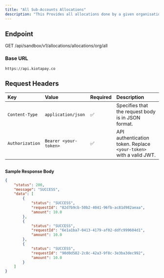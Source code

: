 ```yaml
---
title: "All Sub-Accounts Allocations"
description: "This Provides all allocations done by a given organisation"
---
```


## Endpoint

GET /api/sandbox/v1/allocations/allocations/org/all

### Base URL

`https://api.kiotapay.co`

## **Request Headers**

| Key             | Value                 | Required | Description                                                        |
| :-------------- | :-------------------- | :------- | :----------------------------------------------------------------- |
| `Content-Type`  | `application/json`    | ✅        | Specifies that the request body is in JSON format.                 |
| `Authorization` | `Bearer <your-token>` | ✅        | API authentication token. Replace `<your-token>` with a valid JWT. |

## 

**Sample Response Body**

```json
{
    "status": 200,
    "message": "SUCCESS",
    "data": [
        {
            "status": "SUCCESS",
            "requestId": "82d7b9cb-50b2-4041-96fb-ac81d982aeaa",
            "amount": 10.0
        },
        {
            "status": "SUCCESS",
            "requestId": "6e1a1ba7-0413-4179-af02-ddfc999604d1",
            "amount": 10.0
        },
        {
            "status": "SUCCESS",
            "requestId": "90d0d582-2c8c-42a3-9f8c-3e3ba3dec992",
            "amount": 10.0
        }
    ]
}
```
